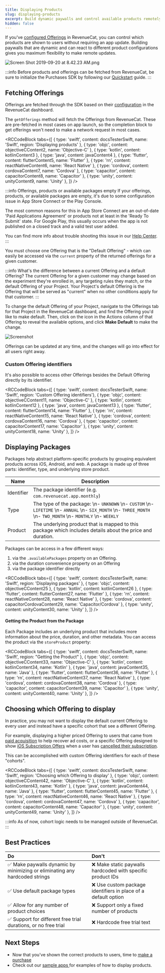 ```yaml
---
title: Displaying Products
slug: displaying-products
excerpt: Build dynamic paywalls and control available products remotely
hidden: false
---
```

If you've [configured Offerings](/getting-started/entitlements) in RevenueCat, you can control which products are shown to users without requiring an app update. Building paywalls that are dynamic and can react to different product configurations gives you maximum flexibility to make remote updates.

![](/images/edbe93c-Screen_Shot_2019-09-20_at_8.42.23_AM_59c150580bdd5ebf10173ddbb9629fc7.png "Screen Shot 2019-09-20 at 8.42.23 AM.png")

:::info
Before products and offerings can be fetched from RevenueCat, be sure to initialize the Purchases SDK by following our [Quickstart](/getting-started/quickstart) guide.
:::

## Fetching Offerings

Offerings are fetched through the SDK based on their [configuration](/getting-started/entitlements) in the RevenueCat dashboard.

The `getOfferings` method will fetch the Offerings from RevenueCat. These are pre-fetched in most cases on app launch, so the completion block to get offerings won't need to make a network request in most cases. 


<RCCodeBlock tabs={[
    { type: 'swift', content: docsTesterSwift, name: 'Swift', region: 'Displaying products' },
    { type: 'objc', content: objectiveCContent2, name: 'Objective-C' },
    { type: 'kotlin', content: kotlinContent3 },
    { type: 'java', content: javaContent4 },
    { type: 'flutter', content: flutterContent5, name: 'Flutter' },
    { type: 'rn', content: reactNativeContent6, name: 'React Native' },
    { type: 'cordova', content: cordovaContent7, name: 'Cordova' },
    { type: 'capacitor', content: capacitorContent8, name: 'Capacitor' },
    { type: 'unity', content: unityContent9, name: 'Unity' },
]} />


:::info Offerings, products or available packages empty
If your offerings, products, or available packages are empty, it's due to some configuration issue in App Store Connect or the Play Console. 

The most common reasons for this in App Store Connect are an out-of-date 'Paid Applications Agreement' or products not at least in the 'Ready To Submit' state. For Google Play, this usually occurs when the app is not published on a closed track and a valid test user added.

You can find more info about trouble shooting this issue in our [Help Center](https://support.revenuecat.com/hc/en-us/articles/360041793174).
:::

You must choose one Offering that is the "Default Offering" - which can easily be accessed via the `current` property of the returned offerings for a given customer.

:::info What's the difference between a current Offering and a default Offering?
The current Offering for a given customer may change based on the experiment they're enrolled in, any targeting rules they match, or the default Offering of your Project. Your Project's default Offering is the Offering that will be served as "current" when no other conditions apply for that customer.
:::

To change the default Offering of your Project, navigate to the Offerings tab for that Project in the RevenueCat dashboard, and find the Offering you'd like to make default. Then, click on the icon in the Actions column of that Offering to reveal the available options, and click **Make Default** to make the change.

![Screenshot](/images/7508f4b-Screenshot_2023-12-05_at_10.17.25_PM_4a7403e5b880248ab9c00c129c89edd6.png)


Offerings can be updated at any time, and the changes will go into effect for all users right away.

### Custom Offering identifiers

It's also possible to access other Offerings besides the Default Offering directly by its identifier.


<RCCodeBlock tabs={[
    { type: 'swift', content: docsTesterSwift, name: 'Swift', region: 'Custom Offering identifiers'},
    { type: 'objc', content: objectiveCContent11, name: 'Objective-C' },
    { type: 'kotlin', content: kotlinContent12 },
    { type: 'java', content: javaContent13 },
    { type: 'flutter', content: flutterContent14, name: 'Flutter' },
    { type: 'rn', content: reactNativeContent15, name: 'React Native' },
    { type: 'cordova', content: cordovaContent16, name: 'Cordova' },
    { type: 'capacitor', content: capacitorContent17, name: 'Capacitor' },
    { type: 'unity', content: unityContent18, name: 'Unity' },
]} />


## Displaying Packages

Packages help abstract platform-specific products by grouping equivalent products across iOS, Android, and web. A package is made up of three parts: identifier, type, and underlying store product.

| Name       | Description                                                                                          |
|------------|------------------------------------------------------------------------------------------------------|
| Identifier | The package identifier (e.g. `com.revenuecat.app.monthly`)                                           |
| Type       | The type of the package:  \n- `UNKNOWN`  \n- `CUSTOM`  \n- `LIFETIME`  \n- `ANNUAL`  \n- `SIX_MONTH`  \n- `THREE_MONTH`  \n- `TWO_MONTH`  \n- `MONTHLY`  \n- `WEEKLY` |
| Product    | The underlying product that is mapped to this package which includes details about the price and duration. |


Packages can be access in a few different ways:

1. via the `.availablePackages` property on an Offering.
2. via the duration convenience property on an Offering
3. via the package identifier directly


<RCCodeBlock tabs={[
    { type: 'swift', content: docsTesterSwift, name: 'Swift', region: 'Displaying packages' },
    { type: 'objc', content: objectiveCContent25 },
    { type: 'kotlin', content: kotlinContent26 },
    { type: 'flutter', content: flutterContent27, name: 'Flutter' },
    { type: 'rn', content: reactNativeContent28, name: 'React Native' },
    { type: 'cordova', content: capacitorCordovaContent29, name: 'Capacitor/Cordova' },
    { type: 'unity', content: unityContent30, name: 'Unity' },
]} />


#### Getting the Product from the Package

Each Package includes an underlying product that includes more information about the price, duration, and other metadata. You can access the product via the `storeProduct` property:


<RCCodeBlock tabs={[
    { type: 'swift', content: docsTesterSwift, name: 'Swift', region: "Getting the Product" },
    { type: 'objc', content: objectiveCContent33, name: 'Objective-C' },
    { type: 'kotlin', content: kotlinContent34, name: 'Kotlin' },
    { type: 'java', content: javaContent35, name: 'Java' },
    { type: 'flutter', content: flutterContent36, name: 'Flutter' },
    { type: 'rn', content: reactNativeContent37, name: 'React Native' },
    { type: 'cordova', content: cordovaContent38, name: 'Cordova' },
    { type: 'capacitor', content: capacitorContent39, name: 'Capacitor' },
    { type: 'unity', content: unityContent40, name: 'Unity' },
]} />



## Choosing which Offering to display

In practice, you may not want to display the default current Offering to every user and instead have a specific cohort that see a different Offering.

For example, displaying a higher priced Offering to users that came from [paid acquisition](/integrations/attribution) to help recover ad costs, or a specific Offering designed to show [iOS Subscription Offers](/subscription-guidance/subscription-offers/ios-subscription-offers) when a user has [cancelled their subscription](/customers/customer-info#section-get-entitlement-information). 

This can be accomplished with custom Offering identifiers for each of these "cohorts".


<RCCodeBlock tabs={[
    { type: 'swift', content: docsTesterSwift, name: 'Swift', region: 'Choosing which Offering to display' },
    { type: 'objc', content: objectiveCContent42, name: 'Objective-C' },
    { type: 'kotlin', content: kotlinContent43, name: 'Kotlin' },
    { type: 'java', content: javaContent44, name: 'Java' },
    { type: 'flutter', content: flutterContent45, name: 'Flutter' },
    { type: 'rn', content: reactNativeContent46, name: 'React Native' },
    { type: 'cordova', content: cordovaContent47, name: 'Cordova' },
    { type: 'capacitor', content: capacitorContent48, name: 'Capacitor' },
    { type: 'unity', content: unityContent49, name: 'Unity' },
]} />

:::info
As of now, cohort logic needs to be managed outside of RevenueCat.
:::

## Best Practices

| Do                                                                         | Don't                                                         |
| :------------------------------------------------------------------------- | :------------------------------------------------------------ |
| ✅ Make paywalls dynamic by minimizing or eliminating any hardcoded strings | ❌ Make static paywalls hardcoded with specific product IDs    |
| ✅ Use default package types                                                | ❌ Use custom package identifiers in place of a default option |
| ✅ Allow for any number of product choices                                  | ❌ Support only a fixed number of products                     |
| ✅ Support for different free trial durations, or no free trial             | ❌ Hardcode free trial text                                    |

## Next Steps

- Now that you've shown the correct products to users, time to [make a purchase ](/getting-started/making-purchases)
- Check out our [sample apps ](/platform-resources/sample-apps) for examples of how to display products.
